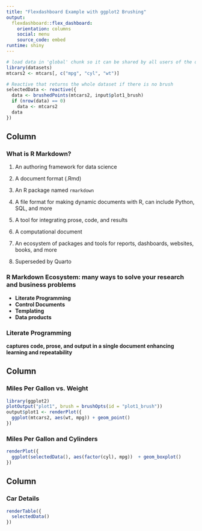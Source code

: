 ```yaml
---
title: "Flexdashboard Example with ggplot2 Brushing"
output: 
  flexdashboard::flex_dashboard:
    orientation: columns
    social: menu
    source_code: embed
runtime: shiny
---
```


```r
# load data in 'global' chunk so it can be shared by all users of the dashboard
library(datasets)
mtcars2 <- mtcars[, c("mpg", "cyl", "wt")]
```


```r
# Reactive that returns the whole dataset if there is no brush
selectedData <- reactive({
  data <- brushedPoints(mtcars2, input$plot1_brush)
  if (nrow(data) == 0)
    data <- mtcars2
  data
})
```

Column
----------------------------------------------------------------------

### What is R Markdown?

1.  An authoring framework for data science

2.  A document format (.Rmd)

3.  An R package named `rmarkdown`

4.  A file format for making dynamic documents with R, can include Python, SQL, and more

5.  A tool for integrating prose, code, and results

6.  A computational document

7.  An ecosystem of packages and tools for reports, dashboards, websites, books, and more

8.  Superseded by Quarto

### R Markdown Ecosystem: many ways to solve your research and business problems

-   **Literate Programming**
-   **Control Documents**
-   **Templating**
-   **Data products**

### Literate Programming

**captures code, prose, and output in a single document enhancing learning and repeatability**

Column
-----------------------------------------------------------------------

### Miles Per Gallon vs. Weight {data-width=600}

```r
library(ggplot2)
plotOutput("plot1", brush = brushOpts(id = "plot1_brush"))
output$plot1 <- renderPlot({
  ggplot(mtcars2, aes(wt, mpg)) + geom_point()
})
```

### Miles Per Gallon and Cylinders

```r
renderPlot({
  ggplot(selectedData(), aes(factor(cyl), mpg))  + geom_boxplot()
})
```

Column
-----------------------------------------------------------------------

### Car Details {data-width=400}

```r
renderTable({
  selectedData()
})
```